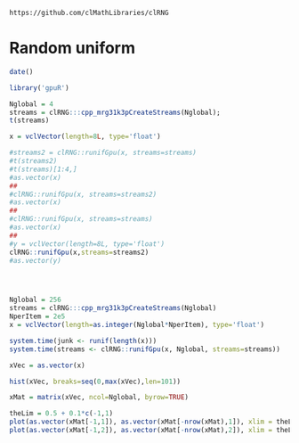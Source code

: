 <!--
%\VignetteEngine{knitr::knitr}
%\VignetteIndexEntry{Random uniform}
-->


`https://github.com/clMathLibraries/clRNG`

# Random uniform

```r
date()
```


```r
library('gpuR')
```

```r
Nglobal = 4
streams = clRNG:::cpp_mrg31k3pCreateStreams(Nglobal);
t(streams)
```

```r
x = vclVector(length=8L, type='float')

#streams2 = clRNG::runifGpu(x, streams=streams)
#t(streams2)
#t(streams)[1:4,]
#as.vector(x)
##
#clRNG::runifGpu(x, streams=streams2)
#as.vector(x)
##
#clRNG::runifGpu(x, streams=streams)
#as.vector(x)
##
#y = vclVector(length=8L, type='float')
clRNG::runifGpu(x,streams=streams2)
#as.vector(y)





```

```r

Nglobal = 256
streams = clRNG:::cpp_mrg31k3pCreateStreams(Nglobal)
NperItem = 2e5
x = vclVector(length=as.integer(Nglobal*NperItem), type='float')

system.time(junk <- runif(length(x)))
system.time(streams <- clRNG::runifGpu(x, Nglobal, streams=streams))

xVec = as.vector(x)

hist(xVec, breaks=seq(0,max(xVec),len=101))

xMat = matrix(xVec, ncol=Nglobal, byrow=TRUE)

theLim = 0.5 + 0.1*c(-1,1)
plot(as.vector(xMat[-1,1]), as.vector(xMat[-nrow(xMat),1]), xlim = theLim, ylim=theLim, pch='.')
plot(as.vector(xMat[-1,2]), as.vector(xMat[-nrow(xMat),2]), xlim = theLim, ylim=theLim, pch='.')

```

